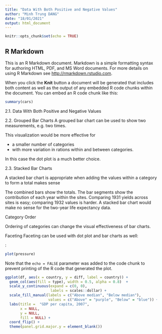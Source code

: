 ---
title: "Data With Both Positive and Negative Values"
author: "Minh Trung DANG"
date: "18/01/2021"
output: html_document
---

```{r setup, include=FALSE}
knitr::opts_chunk$set(echo = TRUE)
```

## R Markdown

This is an R Markdown document. Markdown is a simple formatting syntax for authoring HTML, PDF, and MS Word documents. For more details on using R Markdown see <http://rmarkdown.rstudio.com>.

When you click the **Knit** button a document will be generated that includes both content as well as the output of any embedded R code chunks within the document. You can embed an R code chunk like this:

```{r cars}
summary(cars)
```
2.1. Data With Both Positive and Negative Values

2.2. Grouped Bar Charts
A grouped bar chart can be used to show two measurements, e.g. two times.

This visualization would be more effective for

- a smaller number of categories
- with more variation in rations within and between categories.

In this case the dot plot is a much better choice.

2.3. Stacked Bar Charts

A stacked bar chart is appropriate when adding the values within a category to form a total makes sense


The combined bars show the totals.
The bar segments show the contribution of each year within the sites.
Comparing 1931 yields across sites is easy; comparing 1932 values is harder.
A stacked bar chart would make no sense for the two-year life expectancy data.


Category Order

Ordering of categories can change the visual effectiveness of bar charts.

Faceting
Faceting can be used with dot plot and bar charts as well:


:

```{r pressure, echo=FALSE}
plot(pressure)
```

Note that the `echo = FALSE` parameter was added to the code chunk to prevent printing of the R code that generated the plot.
```{r, fig.height= 8.0, fig.width=8}
ggplot(df, aes(x = country, y = diff, label = country)) + 
  geom_col(aes(fill = type), width = 0.5, alpha = 0.8)  +
  scale_y_continuous(expand = c(0, 0), 
                     labels = scales::dollar) +
  scale_fill_manual(labels = c("Above median", "Below median"),
                    values = c("Above" = "purple", "Below" = "blue")) + 
  labs(title =  "GDP per capita, 2007",
       x = NULL,
       y = NULL,
       fill = NULL) + 
  coord_flip() +
  theme(panel.grid.major.y = element_blank())
```
